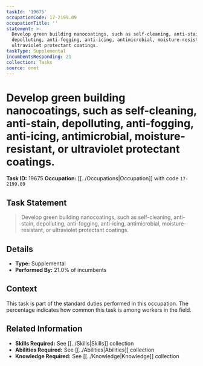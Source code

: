 ```yaml
---
taskId: '19675'
occupationCode: 17-2199.09
occupationTitle: ''
statement: >-
  Develop green building nanocoatings, such as self-cleaning, anti-stain,
  depolluting, anti-fogging, anti-icing, antimicrobial, moisture-resistant, or
  ultraviolet protectant coatings.
taskType: Supplemental
incumbentsResponding: 21
collection: Tasks
source: onet
---
```

# Develop green building nanocoatings, such as self-cleaning, anti-stain, depolluting, anti-fogging, anti-icing, antimicrobial, moisture-resistant, or ultraviolet protectant coatings.

**Task ID:** 19675
**Occupation:** [[../Occupations|Occupation]] with code `17-2199.09`

## Task Statement

> Develop green building nanocoatings, such as self-cleaning, anti-stain, depolluting, anti-fogging, anti-icing, antimicrobial, moisture-resistant, or ultraviolet protectant coatings.

## Details

- **Type:** Supplemental
- **Performed By:** 21.0% of incumbents

## Context

This task is part of the standard duties performed in this occupation. The percentage indicates how common this task is among workers in the field.

## Related Information

- **Skills Required:** See [[../Skills|Skills]] collection
- **Abilities Required:** See [[../Abilities|Abilities]] collection
- **Knowledge Required:** See [[../Knowledge|Knowledge]] collection
